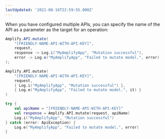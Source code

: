 ```yaml
---
lastUpdated: '2021-08-16T22:59:55.000Z'
---
```

When you have configured multiple APIs, you can specify the name of the API as a parameter as the target for an operation:

<BlockSwitcher>
<Block name="Java">

```java
Amplify.API.mutate(
    "[FRIENDLY-NAME-API-WITH-API-KEY]",
    request,
    response -> Log.i("MyAmplifyApp", "Mutation successful"),
    error -> Log.e("MyAmplifyApp", "Failed to mutate model.", error)
);
```

</Block>
<Block name="Kotlin - Callbacks">

```kotlin
Amplify.API.mutate(
    "[FRIENDLY-NAME-API-WITH-API-KEY]",
    request,
    { Log.i("MyAmplifyApp", "Mutation successful") },
    { Log.e("MyAmplifyApp", "Failed to mutate model.", it) }
)
```

</Block>
<Block name="Kotlin - Coroutines (Beta)">

```kotlin
try {
    val apiName = "[FRIENDLY-NAME-API-WITH-API-KEY]"
    val response = Amplify.API.mutate(request, apiName)
    Log.i("MyAmplifyApp", "Mutation successful")
} catch (error: ApiException) {
    Log.e("MyAmplifyApp", "Failed to mutate model.", error)
}
```

</Block>
</BlockSwitcher>
